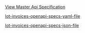 
[View Master Api Specification](/api-current/openapi-specs/api)

[lot-invoices-openapi-specs-yaml-file](/openapi/lot-invoices.yaml)

[lot-invoices-openapi-specs-json-file](/openapi/lot-invoices.json)

<SwaggerUI url="../../openapi/lot-invoices.json" />
